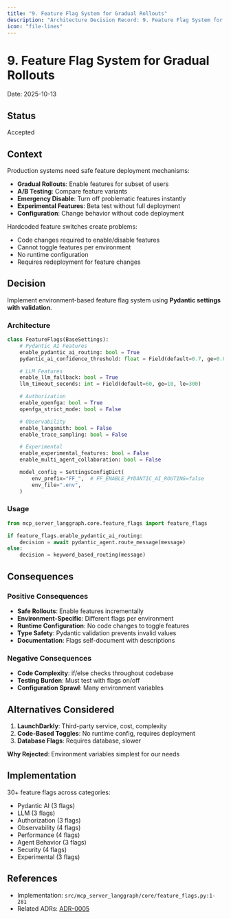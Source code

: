 ```yaml
---
title: "9. Feature Flag System for Gradual Rollouts"
description: "Architecture Decision Record: 9. Feature Flag System for Gradual Rollouts"
icon: "file-lines"
---
```


# 9. Feature Flag System for Gradual Rollouts

Date: 2025-10-13

## Status

Accepted

## Context

Production systems need safe feature deployment mechanisms:
- **Gradual Rollouts**: Enable features for subset of users
- **A/B Testing**: Compare feature variants
- **Emergency Disable**: Turn off problematic features instantly
- **Experimental Features**: Beta test without full deployment
- **Configuration**: Change behavior without code deployment

Hardcoded feature switches create problems:
- Code changes required to enable/disable features
- Cannot toggle features per environment
- No runtime configuration
- Requires redeployment for feature changes

## Decision

Implement environment-based feature flag system using **Pydantic settings with validation**.

### Architecture

```python
class FeatureFlags(BaseSettings):
    # Pydantic AI Features
    enable_pydantic_ai_routing: bool = True
    pydantic_ai_confidence_threshold: float = Field(default=0.7, ge=0.0, le=1.0)

    # LLM Features
    enable_llm_fallback: bool = True
    llm_timeout_seconds: int = Field(default=60, ge=10, le=300)

    # Authorization
    enable_openfga: bool = True
    openfga_strict_mode: bool = False

    # Observability
    enable_langsmith: bool = False
    enable_trace_sampling: bool = False

    # Experimental
    enable_experimental_features: bool = False
    enable_multi_agent_collaboration: bool = False

    model_config = SettingsConfigDict(
        env_prefix="FF_",  # FF_ENABLE_PYDANTIC_AI_ROUTING=false
        env_file=".env",
    )
```

### Usage

```python
from mcp_server_langgraph.core.feature_flags import feature_flags

if feature_flags.enable_pydantic_ai_routing:
    decision = await pydantic_agent.route_message(message)
else:
    decision = keyword_based_routing(message)
```

## Consequences

### Positive Consequences

- **Safe Rollouts**: Enable features incrementally
- **Environment-Specific**: Different flags per environment
- **Runtime Configuration**: No code changes to toggle features
- **Type Safety**: Pydantic validation prevents invalid values
- **Documentation**: Flags self-document with descriptions

### Negative Consequences

- **Code Complexity**: if/else checks throughout codebase
- **Testing Burden**: Must test with flags on/off
- **Configuration Sprawl**: Many environment variables

## Alternatives Considered

1. **LaunchDarkly**: Third-party service, cost, complexity
2. **Code-Based Toggles**: No runtime config, requires deployment
3. **Database Flags**: Requires database, slower

**Why Rejected**: Environment variables simplest for our needs

## Implementation

30+ feature flags across categories:
- Pydantic AI (3 flags)
- LLM (3 flags)
- Authorization (3 flags)
- Observability (4 flags)
- Performance (4 flags)
- Agent Behavior (3 flags)
- Security (4 flags)
- Experimental (3 flags)

## References

- Implementation: `src/mcp_server_langgraph/core/feature_flags.py:1-281`
- Related ADRs: [ADR-0005](/architecture/adr-0005-pydantic-ai-integration)

